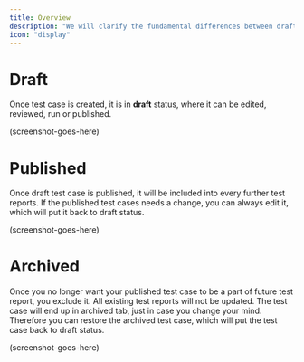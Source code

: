 ```yaml
---
title: Overview
description: "We will clarify the fundamental differences between drafts, published and archived test cases"
icon: "display"
---
```


# Draft

Once test case is created, it is in **draft** status, where it can be edited, reviewed, run or published.

(screenshot-goes-here)

# Published

Once draft test case is published, it will be included into every further test reports.
If the published test cases needs a change, you can always edit it, which will put it back to draft status.

(screenshot-goes-here)

# Archived

Once you no longer want your published test case to be a part of future test report, you exclude it.
All existing test reports will not be updated.
The test case will end up in archived tab, just in case you change your mind.
Therefore you can restore the archived test case, which will put the test case back to draft status.

(screenshot-goes-here)
